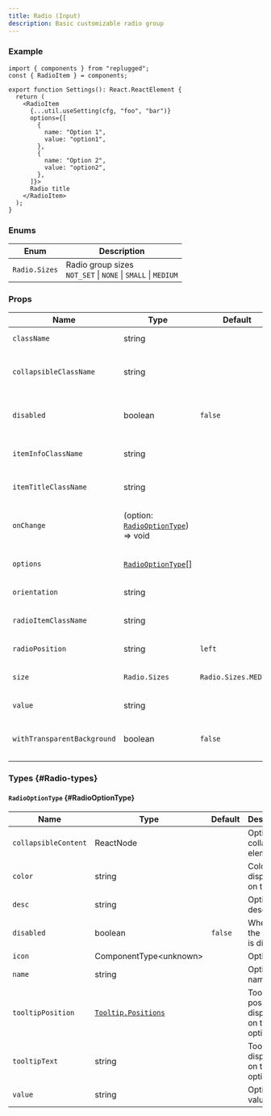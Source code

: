 ```yaml
---
title: Radio (Input)
description: Basic customizable radio group
---
```



<RequiredNotice />

<!-- RadioGroup -->

### Example

```tsx
import { components } from "replugged";
const { RadioItem } = components;

export function Settings(): React.ReactElement {
  return (
    <RadioItem
      {...util.useSetting(cfg, "foo", "bar")}
      options={[
        {
          name: "Option 1",
          value: "option1",
        },
        {
          name: "Option 2",
          value: "option2",
        },
      ]}>
      Radio title
    </RadioItem>
  );
}
```

### Enums

| Enum          | Description                                                        |
| ------------- | ------------------------------------------------------------------ |
| `Radio.Sizes` | Radio group sizes <br />`NOT_SET` \| `NONE` \| `SMALL` \| `MEDIUM` |

### Props

| Name                        | Type                                                                 | Default              | Description                            |
| --------------------------- | -------------------------------------------------------------------- | -------------------- | -------------------------------------- |
| `className`                 | string                                                               |                      | Component class name                   |
| `collapsibleClassName`      | string                                                               |                      | Radio collapsible element class name   |
| `disabled`                  | boolean                                                              | `false`              | Whether the radio group is disabled    |
| `itemInfoClassName`         | string                                                               |                      | Radio info element class name          |
| `itemTitleClassName`        | string                                                               |                      | Radio title element class name         |
| `onChange`                  | <Required /> (option: [`RadioOptionType`](#RadioOptionType)) => void |                      | Function ran on value change           |
| `options`                   | <Required /> [`RadioOptionType`](#RadioOptionType)[]                 |                      | Array of radio options                 |
| `orientation`               | string                                                               |                      | Radio orientation                      |
| `radioItemClassName`        | string                                                               |                      | Radio item element class name          |
| `radioPosition`             | string                                                               | `left`               | Position of the radio                  |
| `size`                      | `Radio.Sizes`                                                        | `Radio.Sizes.MEDIUM` | Define radio group size                |
| `value`                     | string                                                               |                      | Selected radio value                   |
| `withTransparentBackground` | boolean                                                              | `false`              | Whether the radio group is transparent |

### Types {#Radio-types}

#### `RadioOptionType` {#RadioOptionType}

| Name                 | Type                                 | Default | Description                              |
| -------------------- | ------------------------------------ | ------- | ---------------------------------------- |
| `collapsibleContent` | ReactNode                            |         | Option collapsible elements              |
| `color`              | string                               |         | Color displayed on the side              |
| `desc`               | string                               |         | Option description                       |
| `disabled`           | boolean                              | `false` | Whether the option is disabled           |
| `icon`               | ComponentType<unknown\>              |         | Option icon                              |
| `name`               | <Required /> string                  |         | Option name                              |
| `tooltipPosition`    | [`Tooltip.Positions`](Tooltip#enums) |         | Tooltip position displayed on the option |
| `tooltipText`        | string                               |         | Tooltip text displayed on the option     |
| `value`              | <Required /> string                  |         | Option value                             |
